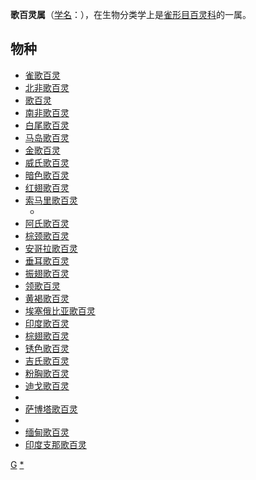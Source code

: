 {{Automatic taxobox
| taxon = Mirafra
| image = australasianbushlark.jpg
| image_caption = 歌百灵
| authority = {{link-en|托马斯·霍斯菲尔德|Thomas Horsfield|Horsfield}}, 1821
| subdivision_ranks = [[物种|种]]
| subdivision = 见正文
}}

'''歌百灵属'''（[[学名|学名]]：{{lang|la|''Mirafra''}}），在生物分类学上是[[雀形目|雀形目]][[百灵科|百灵科]]的一属。

== 物种 ==
* [[雀歌百灵|雀歌百灵]] {{lang|la|''Mirafra passerina''}}
* [[北非歌百灵|北非歌百灵]] {{lang|la|''Mirafra cantillans''}}
* [[歌百灵|歌百灵]] {{lang|la|''Mirafra javanica''}}
* [[南非歌百灵|南非歌百灵]] {{lang|la|''Mirafra cheniana''}}
* [[白尾歌百灵|白尾歌百灵]] {{lang|la|''Mirafra albicauda''}}
* [[马岛歌百灵|马岛歌百灵]] {{lang|la|''Mirafra hova''}}
* [[金歌百灵|金歌百灵]] {{lang|la|''Mirafra cordofanica''}}
* [[威氏歌百灵|威氏歌百灵]] {{lang|la|''Mirafra williamsi''}}
* [[暗色歌百灵|暗色歌百灵]] {{lang|la|''Mirafra pulpa''}}
* [[红翅歌百灵|红翅歌百灵]] {{lang|la|''Mirafra hypermetra''}}
* [[索马里歌百灵|索马里歌百灵]] {{lang|la|''Mirafra somalica''}}
** {{lang|la|''Mirafra (somalica) sharpii''}}
* [[阿氏歌百灵|阿氏歌百灵]] {{lang|la|''Mirafra ashi''}}
* [[棕颈歌百灵|棕颈歌百灵]] {{lang|la|''Mirafra africana''}}
* [[安哥拉歌百灵|安哥拉歌百灵]] {{lang|la|''Mirafra angolensis''}}
* [[垂耳歌百灵|垂耳歌百灵]] {{lang|la|''Mirafra rufocinnamomea''}}
* [[振翅歌百灵|振翅歌百灵]] {{lang|la|''Mirafra apiata''}}
* [[领歌百灵|领歌百灵]] {{lang|la|''Mirafra collaris''}}
* [[黄褐歌百灵|黄褐歌百灵]] {{lang|la|''Mirafra africanoides''}}
* [[埃塞俄比亚歌百灵|埃塞俄比亚歌百灵]] {{lang|la|''Mirafra alopex''}}
* [[印度歌百灵|印度歌百灵]] {{lang|la|''Mirafra erythroptera''}}
* [[棕翅歌百灵|棕翅歌百灵]] {{lang|la|''Mirafra assamica''}}
* [[锈色歌百灵|锈色歌百灵]] {{lang|la|''Mirafra rufa''}}
* [[吉氏歌百灵|吉氏歌百灵]] {{lang|la|''Mirafra gilletti''}}
* [[粉胸歌百灵|粉胸歌百灵]] {{lang|la|''Mirafra poecilosterna''}}
* [[迪戈歌百灵|迪戈歌百灵]] {{lang|la|''Mirafra degodiensis''}}
* {{lang|la|''Mirafra naevia''}}
* [[萨博塔歌百灵|萨博塔歌百灵]] {{lang|la|''Mirafra sabota''}}
* {{lang|la|''Mirafra affinis''}}
* [[缅甸歌百灵|缅甸歌百灵]] {{lang|la|''Mirafra microptera''}}
* [[印度支那歌百灵|印度支那歌百灵]] {{lang|la|''Mirafra erythrocephala''}}
{{Taxonbar|from=Q240083}}

[[Category:百灵科|G]]
[[Category:歌百灵属|*]]
